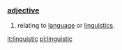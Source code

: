 ===[[adjective]]===
#relating to [[language]] or [[linguistics]].

[[it:linguistic]]
[[pl:linguistic]]